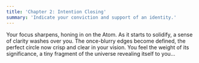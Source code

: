 ```yaml
---
title: 'Chapter 2: Intention Closing'
summary: 'Indicate your conviction and support of an identity.'
---
```


Your focus sharpens, honing in on the Atom. As it starts to solidify, a sense of clarity washes over you. The once-blurry edges become defined, the perfect circle now crisp and clear in your vision. You feel the weight of its significance, a tiny fragment of the universe revealing itself to you...
